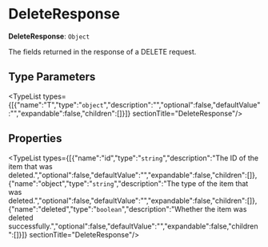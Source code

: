 
# DeleteResponse

 **DeleteResponse**: `Object`

The fields returned in the response of a DELETE request.

## Type Parameters

<TypeList types={[{"name":"T","type":"`object`","description":"","optional":false,"defaultValue":"","expandable":false,"children":[]}]}  sectionTitle="DeleteResponse"/>

## Properties

<TypeList types={[{"name":"id","type":"`string`","description":"The ID of the item that was deleted.","optional":false,"defaultValue":"","expandable":false,"children":[]},{"name":"object","type":"`string`","description":"The type of the item that was deleted.","optional":false,"defaultValue":"","expandable":false,"children":[]},{"name":"deleted","type":"`boolean`","description":"Whether the item was deleted successfully.","optional":false,"defaultValue":"","expandable":false,"children":[]}]}  sectionTitle="DeleteResponse"/>
